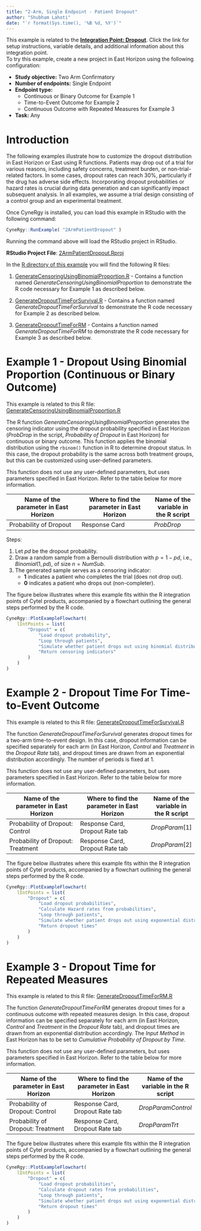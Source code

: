```yaml
---
title: "2-Arm, Single Endpoint - Patient Dropout"
author: "Shubham Lahoti"
date: "`r format(Sys.time(), '%B %d, %Y')`"
---
```


<div class="alert alert-primary" role="alert">
<p style="margin-bottom:0">This example is related to the <a href="IntegrationPointDropout.html" class="alert-link">**Integration Point: Dropout**</a>. Click the link for setup instructions, variable details, and additional information about this integration point.</p></div>

<div class="alert alert-danger" role="alert">
To try this example, create a new project in East Horizon using the following configuration:
<ul style="margin-bottom:0">
<li>**Study objective:** Two Arm Confirmatory</li>
<li>**Number of endpoints:** Single Endpoint</li>
<li>**Endpoint type:**
<ul style="margin-bottom:0">
<li>Continuous or Binary Outcome for Example 1</li>
<li>Time-to-Event Outcome for Example 2</li>
<li>Continuous Outcome with Repeated Measures for Example 3</li>
</ul></li>
<li>**Task:** Any</li>
</ul></div>

# Introduction

The following examples illustrate how to customize the dropout distribution in East Horizon or East using R functions. Patients may drop out of a trial for various reasons, including safety concerns, treatment burden, or non-trial-related factors. In some cases, dropout rates can reach 30%, particularly if the drug has adverse side effects. Incorporating dropout probabilities or hazard rates is crucial during data generation and can significantly impact subsequent analysis. In all examples, we assume a trial design consisting of a control group and an experimental treatment.

Once CyneRgy is installed, you can load this example in RStudio with the following command:

```r
CyneRgy::RunExample( "2ArmPatientDropout" )
```

Running the command above will load the RStudio project in RStudio. 

**RStudio Project File**: [2ArmPatientDropout.Rproj](https://github.com/Cytel-Inc/CyneRgy/blob/main/inst/Examples/2ArmPatientDropout/2ArmPatientDropout.Rproj)

In the [R directory of this example](https://github.com/Cytel-Inc/CyneRgy/tree/main/inst/Examples/2ArmPatientDropout/R) you will find the following R files:

1. [GenerateCensoringUsingBinomialProportion.R](https://github.com/Cytel-Inc/CyneRgy/blob/main/inst/Examples/2ArmPatientDropout/R/GenerateCensoringUsingBinomialProportion.R) - Contains a function named *GenerateCensoringUsingBinomialProportion* to demonstrate the R code necessary for Example 1 as described below.

2. [GenerateDropoutTimeForSurvival.R](https://github.com/Cytel-Inc/CyneRgy/blob/main/inst/Examples/2ArmPatientDropout/R/GenerateDropoutTimeForSurvival.R) - Contains a function named *GenerateDropoutTimeForSurvival* to demonstrate the R code necessary for Example 2 as described below.

3. [GenerateDropoutTimeForRM](https://github.com/Cytel-Inc/CyneRgy/blob/main/inst/Examples/2ArmPatientDropout/R/GenerateDropoutTimeForRM) - Contains a function named *GenerateDropoutTimeForRM* to demonstrate the R code necessary for Example 3 as described below.

# Example 1 - Dropout Using Binomial Proportion (Continuous or Binary Outcome)

<div class="alert alert-primary" role="alert">
  <p style="margin-bottom:0"> This example is related to this R file: <a href="https://github.com/Cytel-Inc/CyneRgy/blob/main/inst/Examples/2ArmPatientDropout/R/GenerateCensoringUsingBinomialProportion.R" class="alert-link">GenerateCensoringUsingBinomialProportion.R</a></p>
</div>

The R function *GenerateCensoringUsingBinomialProportion* generates the censoring indicator using the dropout probability specified in East Horizon (*ProbDrop* in the script, *Probability of Dropout* in East Horizon) for continuous or binary outcome. This function applies the binomial distribution using the `rbinom()` function in R to determine dropout status. In this case, the dropout probability is the same across both treatment groups, but this can be customized using user-defined parameters. 

This function does not use any user-defined parameters, but uses parameters specified in East Horizon. Refer to the table below for more information.

|**Name of the parameter in East Horizon**|**Where to find the parameter in East Horizon**|**Name of the variable in the R script**|
|-----|-----|---|
|Probability of Dropout|Response Card|$ProbDrop$|

Steps:  

1. Let $pd$ be the dropout probability.  
2. Draw a random sample from a Bernoulli distribution with $p = 1 - pd$, i.e., $Binomial(1, pd)$, of size $n = NumSub$.  
3. The generated sample serves as a censoring indicator:  
   - **1** indicates a patient who completes the trial (does not drop out).  
   - **0** indicates a patient who drops out (non-completer).  
   
The figure below illustrates where this example fits within the R integration points of Cytel products, accompanied by a flowchart outlining the general steps performed by the R code.

```r
CyneRgy::PlotExampleFlowchart(
    lIntPoints = list(
        "Dropout" = c(
            "Load dropout probability", 
            "Loop through patients", 
            "Simulate whether patient drops out using binomial distribution", 
            "Return censoring indicators"
        )
    )
)
```

# Example 2 - Dropout Time For Time-to-Event Outcome

<div class="alert alert-primary" role="alert">
  <p style="margin-bottom:0"> This example is related to this R file: <a href="https://github.com/Cytel-Inc/CyneRgy/blob/main/inst/Examples/2ArmPatientDropout/R/GenerateDropoutTimeForSurvival.R" class="alert-link">GenerateDropoutTimeForSurvival.R</a></p>
</div>

The function *GenerateDropoutTimeForSurvival* generates dropout times for a two-arm time-to-event design. In this case, dropout information can be specified separately for each arm (in East Horizon, *Control* and *Treatment* in the *Dropout Rate* tab), and dropout times are drawn from an exponential distribution accordingly. The number of periods is fixed at 1.

This function does not use any user-defined parameters, but uses parameters specified in East Horizon. Refer to the table below for more information.

|**Name of the parameter in East Horizon**|**Where to find the parameter in East Horizon**|**Name of the variable in the R script**|
|-----|-----|---|
|Probability of Dropout: Control|Response Card, Dropout Rate tab|$DropParam[ 1 ]$|
|Probability of Dropout: Treatment|Response Card, Dropout Rate tab|$DropParam[ 2 ]$|

The figure below illustrates where this example fits within the R integration points of Cytel products, accompanied by a flowchart outlining the general steps performed by the R code.

```r
CyneRgy::PlotExampleFlowchart(
    lIntPoints = list(
        "Dropout" = c(
            "Load dropout probabilities", 
            "Calculate Hazard rates from probabilities",
            "Loop through patients", 
            "Simulate whether patient drops out using exponential distribution", 
            "Return dropout times"
        )
    )
)
```

# Example 3 - Dropout Time for Repeated Measures

<div class="alert alert-primary" role="alert">
  <p style="margin-bottom:0"> This example is related to this R file: <a href="https://github.com/Cytel-Inc/CyneRgy/blob/main/inst/Examples/2ArmPatientDropout/R/GenerateDropoutTimeForRM.R" class="alert-link">GenerateDropoutTimeForRM.R</a></p>
</div>

The function *GenerateDropoutTimeForRM* generates dropout times for a continuous outcome with repeated measures design. In this case, dropout information can be specified separately for each arm (in East Horizon, *Control* and *Treatment* in the *Dropout Rate* tab), and dropout times are drawn from an exponential distribution accordingly. The *Input Method* in East Horizon has to be set to *Cumulative Probability of Dropout by Time*.

This function does not use any user-defined parameters, but uses parameters specified in East Horizon. Refer to the table below for more information.

|**Name of the parameter in East Horizon**|**Where to find the parameter in East Horizon**|**Name of the variable in the R script**|
|-----|-----|---|
|Probability of Dropout: Control|Response Card, Dropout Rate tab|$DropParamControl$|
|Probability of Dropout: Treatment|Response Card, Dropout Rate tab|$DropParamTrt$|

The figure below illustrates where this example fits within the R integration points of Cytel products, accompanied by a flowchart outlining the general steps performed by the R code.

```r
CyneRgy::PlotExampleFlowchart(
    lIntPoints = list(
        "Dropout" = c(
            "Load dropout probabilities", 
            "Calculate dropout rates from probabilities",
            "Loop through patients", 
            "Simulate whether patient drops out using exponential distribution", 
            "Return dropout times"
        )
    )
)
```
